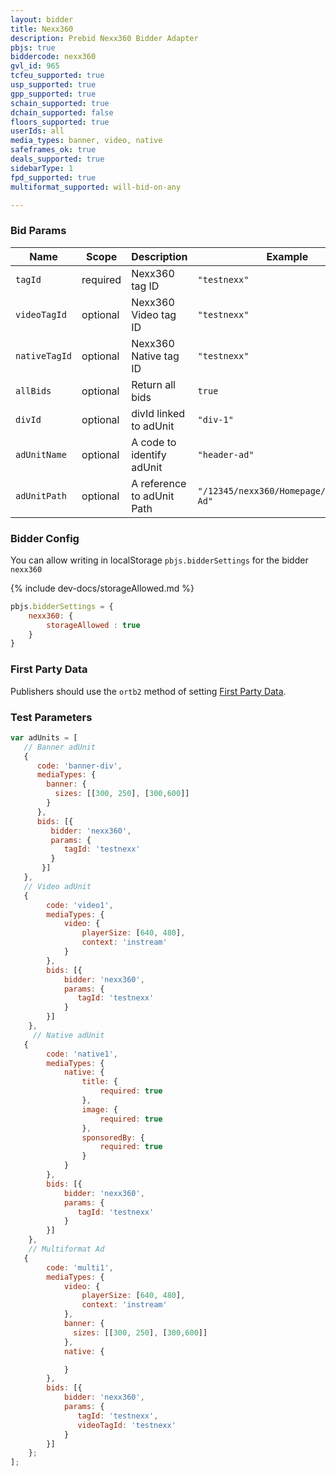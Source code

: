 ```yaml
---
layout: bidder
title: Nexx360
description: Prebid Nexx360 Bidder Adapter
pbjs: true
biddercode: nexx360
gvl_id: 965
tcfeu_supported: true
usp_supported: true
gpp_supported: true
schain_supported: true
dchain_supported: false
floors_supported: true
userIds: all
media_types: banner, video, native
safeframes_ok: true
deals_supported: true
sidebarType: 1
fpd_supported: true
multiformat_supported: will-bid-on-any

---
```


### Bid Params



| Name          | Scope    | Description                | Example                                   | Type      |
|---------------|----------|----------------------------|--------------------------------------     |-----------|
| `tagId`       | required | Nexx360 tag ID             | `"testnexx"`                              | `string`  |
| `videoTagId`  | optional | Nexx360 Video tag ID       | `"testnexx"`                              | `string`  |
| `nativeTagId` | optional | Nexx360 Native tag ID      | `"testnexx"`                              | `string`  |
| `allBids`     | optional | Return all bids            | `true`                                    | `boolean` |
| `divId`       | optional | divId linked to adUnit     | `"div-1"`                                 | `string`  |
| `adUnitName`  | optional | A code to identify adUnit  | `"header-ad"`                             | `string`  |
| `adUnitPath`  | optional | A reference to adUnit Path | `"/12345/nexx360/Homepage/HP/Header-Ad"`  | `string`  |

### Bidder Config

You can allow writing in localStorage `pbjs.bidderSettings` for the bidder `nexx360`

{% include dev-docs/storageAllowed.md %}

```javascript
pbjs.bidderSettings = {
    nexx360: {
        storageAllowed : true
    }
}
```

### First Party Data

Publishers should use the `ortb2` method of setting [First Party Data](https://docs.prebid.org/features/firstPartyData.html).

### Test Parameters

```javascript
var adUnits = [
   // Banner adUnit
   {
      code: 'banner-div',
      mediaTypes: {
        banner: {
          sizes: [[300, 250], [300,600]]
        }
      },
      bids: [{
         bidder: 'nexx360',
         params: {
            tagId: 'testnexx'
         }
       }]
   },
   // Video adUnit
   {
        code: 'video1',
        mediaTypes: {
            video: {
                playerSize: [640, 480],
                context: 'instream'
            }
        },
        bids: [{
            bidder: 'nexx360',
            params: {
               tagId: 'testnexx'
            }
        }]
    },
     // Native adUnit
   {
        code: 'native1',
        mediaTypes: {
            native: {
                title: {
                    required: true
                },
                image: {
                    required: true
                },
                sponsoredBy: {
                    required: true
                }
            }
        },
        bids: [{
            bidder: 'nexx360',
            params: {
               tagId: 'testnexx'
            }
        }]
    },
    // Multiformat Ad
   {
        code: 'multi1',
        mediaTypes: {
            video: {
                playerSize: [640, 480],
                context: 'instream'
            },
            banner: {
              sizes: [[300, 250], [300,600]]
            },
            native: {

            }
        },
        bids: [{
            bidder: 'nexx360',
            params: {
               tagId: 'testnexx',
               videoTagId: 'testnexx'
            }
        }]
    };
];
```
